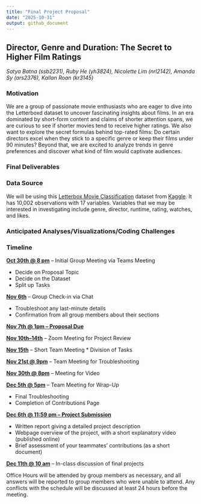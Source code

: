 ```yaml
---
title: "Final Project Proposal"
date: "2025-10-31"
output: github_document
---
```


## Director, Genre and Duration: The Secret to Higher Film Ratings
*Satya Batna (ssb2231), Ruby He (yh3824), Nicolette Lim (nrl2142), Amanda Sy (ars2376), Kallan Roan (kr3145)*

### Motivation 
We are a group of passionate movie enthusiasts who are eager to dive into the Letterboxd dataset to uncover fascinating insights about films. In an era dominated by short-form content and claims of shorter attention spans, we are curious to see if shorter movies tend to receive higher ratings. We also want to explore the secret formulas behind top-rated films: Do certain directors excel when they stick to a specific genre or keep their films under 90 minutes? Beyond that, we are excited to analyze trends in genre preferences and discover what kind of film would captivate audiences. 

### Final Deliverables 


### Data Source 

We will be using this [Letterbox Movie Classification](https://www.kaggle.com/datasets/sahilislam007/letterbox-movie-classification-dataset) dataset from [Kaggle](https://www.kaggle.com/). It has 10,002 observations with 17 variables. Variables that we may be interested in investigating include genre, director, runtime, rating, watches, and likes. 

### Anticipated Analyses/Visualizations/Coding Challenges


### Timeline

<u>**Oct 30th @ 8 pm**</u> – Initial Group Meeting via Teams Meeting

* Decide on Proposal Topic
* Decide on the Dataset
* Split up Tasks

<u>**Nov 6th**</u> – Group Check-in via Chat

* Troubleshoot any last-minute details
* Confirmation from all group members about their sections

<u>**Nov 7th @ 1pm – Proposal Due**</u>

<u>**Nov 10th–14th**</u> – Zoom Meeting for Project Review

<u>**Nov 15th**</u> – Short Team Meeting
* Division of Tasks

<u>**Nov 21st @ 9pm**</u> – Team Meeting for Troubleshooting

<u>**Nov 30th @ 8pm**</u> – Meeting for Video

<u>**Dec 5th @ 5pm**</u> – Team Meeting for Wrap-Up

* Final Troubleshooting
* Completion of Contributions Page

<u>**Dec 6th @ 11:59 pm – Project Submission**</u>

* Written report giving a detailed project description
* Webpage overview of the project, with a short explanatory video (published online)
* Brief assessment of your teammates' contributions (as a short document)

<u>**Dec 11th @ 10 am**</u> – In-class discussion of final projects

Office Hours will be attended by group members as necessary, and all answers will be reported to group members who were unable to attend. Any conflicts with the schedule will be discussed at least 24 hours before the meeting. 


